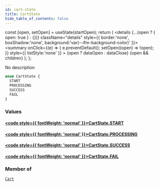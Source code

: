 ```yaml
---
id: cart-state
title: CartState
hide_table_of_contents: false
---
```







  const [open, setOpen] = useState(startOpen);
  return (
    <details {...(open ? { open: true } : {})} className="details" style={{ border:'none', boxShadow:'none', background:'var(--ifm-background-color)' }}>
      <summary
        onClick={(e) => {
          e.preventDefault();
          setOpen((open) => !open);
        }}
        style={{ listStyle:'none' }}
      >
      {open ? dataOpen : dataClose}
      </summary>
      {open && children}
    </details>
  );
};








No description


```graphql
enum CartState {
  START
  PROCESSING
  SUCCESS
  FAIL
}
```




### Values

#### [<code style={{ fontWeight: 'normal' }}>CartState.<b>START</b></code>](#)  
> 
> 
> 
> 

#### [<code style={{ fontWeight: 'normal' }}>CartState.<b>PROCESSING</b></code>](#)  
> 
> 
> 
> 

#### [<code style={{ fontWeight: 'normal' }}>CartState.<b>SUCCESS</b></code>](#)  
> 
> 
> 
> 

#### [<code style={{ fontWeight: 'normal' }}>CartState.<b>FAIL</b></code>](#)  
> 
> 
> 
> 



### Member of

[`Cart`](/gql-api/objects/cart)  <Badge class="secondary" text="object"/>

